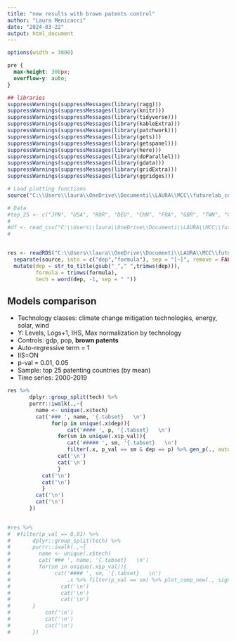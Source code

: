 ```yaml
---
title: "new results with brown patents control"
author: "Laura Menicacci"
date: "2024-03-22"
output: html_document
---
```



```r
options(width = 3000)
```

```css
pre {
  max-height: 300px;
  overflow-y: auto;
}

```

```r

## libraries
suppressWarnings(suppressMessages(library(ragg)))
suppressWarnings(suppressMessages(library(knitr)))
suppressWarnings(suppressMessages(library(tidyverse)))
suppressWarnings(suppressMessages(library(kableExtra)))
suppressWarnings(suppressMessages(library(patchwork)))
suppressWarnings(suppressMessages(library(gets)))
suppressWarnings(suppressMessages(library(getspanel)))
suppressWarnings(suppressMessages(library(here)))
suppressWarnings(suppressMessages(library(doParallel)))
suppressWarnings(suppressMessages(library(gdata)))
suppressWarnings(suppressMessages(library(gridExtra)))
suppressWarnings(suppressMessages(library(ggridges)))

# Load plotting functions
source("C:\\Users\\laura\\OneDrive\\Documenti\\LAURA\\MCC\\futurelab_ceres\\patent_data_project\\code\\plotting_functions.R")

# Data
#top_25 <- c("JPN", "USA", "KOR", "DEU", "CHN", "FRA", "GBR", "TWN", "CAN", "ITA", "DNK", "NLD", "IND", "AUT", "CHE", "SWE", #"ESP", "AUS", "ISR", "BEL", "FIN", "RUS", "NOR", "SGP", "BRA")
#
#df <- read_csv("C:\\Users\\laura\\OneDrive\\Documenti\\LAURA\\MCC\\futurelab_ceres\\patent_data_project\\data\\patents_panel_5tec#hs.csv", show_col_types = F)  %>% filter(ISO %in% top_25)
#


res <- readRDS("C:\\Users\\laura\\OneDrive\\Documenti\\LAURA\\MCC\\futurelab_ceres\\patent_data_project\\results\\22_03_brown.RDS") %>% 
  separate(source, into = c("dep","formula"), sep = "[~]", remove = FALSE) %>%
  mutate(dep = str_to_title(gsub("_"," ",trimws(dep))),
         formula = trimws(formula), 
         tech = word(dep, -1, sep = " ")) 

```

## Models comparison {.tabset}

 * Technology classes: climate change mitigation technologies, energy, solar, wind
 * Y: Levels, Logs+1, IHS, Max normalization by technology
 * Controls: gdp, pop, **brown patents**
 * Auto-regressive term = 1
 * IIS=ON
 * p-val = 0.01, 0.05
 * Sample: top 25 patenting countries (by mean)
 * Time series: 2000-2019

```r

res %>%
       dplyr::group_split(tech) %>%
       purrr::iwalk(.,~{
         name <- unique(.x$tech)
         cat('### ', name, '{.tabset}   \n')
              for(p in unique(.x$dep)){
                   cat('#### ', p, '{.tabset}   \n')
                for(sm in unique(.x$p_val)){
                   cat('##### ', sm, '{.tabset}   \n')
                   filter(.x, p_val == sm & dep == p) %>% gen_p(., auto = TRUE)
                cat('\n')
                cat('\n')
                }
           cat('\n')
           cat('\n')
           }
         cat('\n')
         cat('\n')
       })
       
```


```r

#res %>%
#  #filter(p_val == 0.01) %>% 
#       dplyr::group_split(tech) %>%
#       purrr::iwalk(.,~{
#         name <- unique(.x$tech)
#         cat('### ', name, '{.tabset}   \n')
#         for(sm in unique(.x$p_val)){
#              cat('#### ', sm, '{.tabset}   \n')
#                  .x %>% filter(p_val == sm) %>% plot_comp_new(., sign = "all")
#                cat('\n')
#                cat('\n')
#                cat('\n')
#       }
#           cat('\n')
#           cat('\n')
#           cat('\n')
#       })
       
```